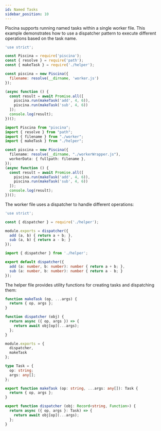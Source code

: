 ```yaml
---
id: Named Tasks
sidebar_position: 10
---
```



Piscina supports running named tasks within a single worker file. This example demonstrates how to use a dispatcher pattern to execute different operations based on the task name.

<Tabs>
<TabItem value="Javascript">

```javascript title="index.js"
'use strict';

const Piscina = require('piscina');
const { resolve } = require('path');
const { makeTask } = require('./helper');

const piscina = new Piscina({
  filename: resolve(__dirname, 'worker.js')
});

(async function () {
  const result = await Promise.all([
    piscina.run(makeTask('add', 4, 6)),
    piscina.run(makeTask('sub', 4, 6))
  ]);
  console.log(result);
})();
```
</TabItem>

<TabItem value="Typescript">

```typescript title="index.ts"
import Piscina from "piscina";
import { resolve } from "path";
import { filename } from "./worker";
import { makeTask } from "./helper";

const piscina = new Piscina({
  filename: resolve(__dirname, "./workerWrapper.js"),
  workerData: { fullpath: filename },
});
(async function () {
  const result = await Promise.all([
    piscina.run(makeTask('add', 4, 6)),
    piscina.run(makeTask('sub', 4, 6))
  ]);
  console.log(result);
})();
```

</TabItem>
</Tabs>

The worker file uses a dispatcher to handle different operations:

<Tabs>
<TabItem value="Javascript">

```javascript title="worker.js"
'use strict';

const { dispatcher } = require('./helper');

module.exports = dispatcher({
  add (a, b) { return a + b; },
  sub (a, b) { return a - b; }
});
```
</TabItem>

<TabItem value="Typescript">

```typescript title="worker.ts"
import { dispatcher } from './helper';

export default dispatcher({
  add (a: number, b: number): number { return a + b; },
  sub (a: number, b: number): number { return a - b; }
});
```

</TabItem>
</Tabs>

The helper file provides utility functions for creating tasks and dispatching them:

<Tabs>
<TabItem value="Javascript">

```javascript title="helper.js"
function makeTask (op, ...args) {
  return { op, args };
}

function dispatcher (obj) {
  return async ({ op, args }) => {
    return await obj[op](...args);
  };
}

module.exports = {
  dispatcher,
  makeTask
};
```
</TabItem>

<TabItem value="Typescript">

```typescript title="helper.ts"
type Task = {
  op: string;
  args: any[];
};

export function makeTask (op: string, ...args: any[]): Task {
  return { op, args };
}

export function dispatcher (obj: Record<string, Function>) {
  return async ({ op, args }: Task) => {
    return await obj[op](...args);
  };
}
```

</TabItem>
</Tabs>
